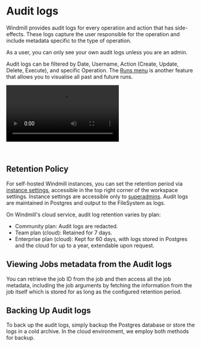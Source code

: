 
# Audit logs

Windmill provides audit logs for every operation and action that has side-effects. These logs capture the user responsible for the operation and include metadata specific to the type of operation.

As a user, you can only see your own audit logs unless you are an admin.

Audit logs can be filtered by Date, Username, Action (Create, Update, Delete, Execute), and specific Operation. The [Runs menu](../5_monitor_past_and_future_runs/index.mdx) is another feature that allows you to visualise all past and future runs.

<video
	className="border-2 rounded-lg object-cover w-full h-full dark:border-gray-800"
	autoPlay
	controls
	id="main-video"
	src="/videos/audit_logs.mp4"
/>

<br />

<div className="grid grid-cols-2 gap-6 mb-4">
	<DocCard
		title="Runs Menu"
		description="The Runs menu is another feature that allows you to visualise all past and future runs."
		href="/docs/core_concepts/monitor_past_and_future_runs"
	/>
</div>

## Retention Policy

For self-hosted Windmill instances, you can set the retention period via [instance settings](../../advanced/18_instance_settings/index.mdx#retention-period-in-secs), accessible in the top right corner of the workspace settings. Instance settings are accessible only to [superadmins](../16_roles_and_permissions/index.mdx#superadmin). Audit logs are maintained in Postgres and output to the FileSystem as logs.

On Windmill's cloud service, audit log retention varies by plan:

- Community plan: Audit logs are redacted.
- Team plan (cloud): Retained for 7 days.
- Enterprise plan (cloud): Kept for 60 days, with logs stored in Postgres and the cloud for up to a year, extendable upon request.

<div className="grid grid-cols-2 gap-6 mb-4">
	<DocCard
		title="Plans & How to Upgrade"
		description="Details on each Windmill Plan"
		href="/pricing"
	/>
</div>

## Viewing Jobs metadata from the Audit logs

You can retrieve the job ID from the job and then access all the job metadata, including the job arguments by fetching the information from the job itself which is stored for as long as the configured retention period.

## Backing Up Audit logs

To back up the audit logs, simply backup the Postgres database or store the logs in a cold archive. In the cloud environment, we employ both methods for backup.